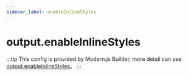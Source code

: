 ```yaml
---
sidebar_label: enableInlineStyles
---
```


# output.enableInlineStyles

:::tip
This config is provided by Modern.js Builder, more detail can see [output.enableInlineStyles](https://modernjs.dev/builder/en/api/config-output.html#output-enableinlinestyles)。
:::


<Main />
